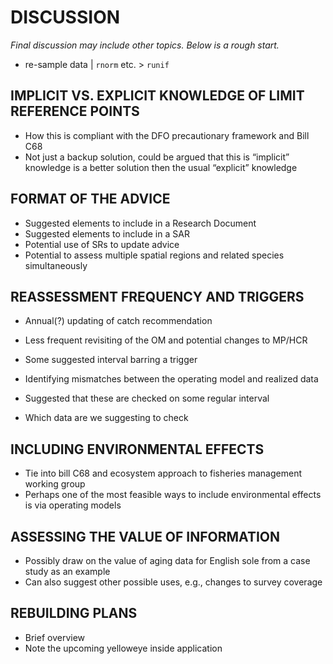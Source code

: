 # DISCUSSION

*Final discussion may include other topics. Below is a rough start.*

* re-sample data | `rnorm` etc. > `runif`

## IMPLICIT VS. EXPLICIT KNOWLEDGE OF LIMIT REFERENCE POINTS

* How this is compliant with the DFO precautionary framework and Bill C68
* Not just a backup solution, could be argued that this is "implicit" knowledge is a better solution then the usual "explicit" knowledge

## FORMAT OF THE ADVICE

* Suggested elements to include in a Research Document
* Suggested elements to include in a SAR
* Potential use of SRs to update advice
* Potential to assess multiple spatial regions and related species simultaneously

## REASSESSMENT FREQUENCY AND TRIGGERS

* Annual(?) updating of catch recommendation
* Less frequent revisiting of the OM and potential changes to MP/HCR
* Some suggested interval barring a trigger

* Identifying mismatches between the operating model and realized data
* Suggested that these are checked on some regular interval
* Which data are we suggesting to check

## INCLUDING ENVIRONMENTAL EFFECTS

* Tie into bill C68 and ecosystem approach to fisheries management working group
* Perhaps one of the most feasible ways to include environmental effects is via operating models

## ASSESSING THE VALUE OF INFORMATION

* Possibly draw on the value of aging data for English sole from a case study as an example
* Can also suggest other possible uses, e.g., changes to survey coverage

## REBUILDING PLANS

* Brief overview
* Note the upcoming yelloweye inside application
